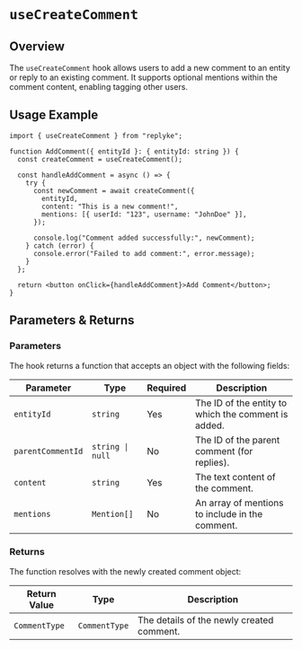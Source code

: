 # `useCreateComment`

## Overview

The `useCreateComment` hook allows users to add a new comment to an entity or reply to an existing comment. It supports optional mentions within the comment content, enabling tagging other users.

## Usage Example

```tsx
import { useCreateComment } from "replyke";

function AddComment({ entityId }: { entityId: string }) {
  const createComment = useCreateComment();

  const handleAddComment = async () => {
    try {
      const newComment = await createComment({
        entityId,
        content: "This is a new comment!",
        mentions: [{ userId: "123", username: "JohnDoe" }],
      });

      console.log("Comment added successfully:", newComment);
    } catch (error) {
      console.error("Failed to add comment:", error.message);
    }
  };

  return <button onClick={handleAddComment}>Add Comment</button>;
}
```

## Parameters & Returns

### Parameters

The hook returns a function that accepts an object with the following fields:

| Parameter         | Type             | Required | Description                                         |
| ----------------- | ---------------- | -------- | --------------------------------------------------- |
| `entityId`        | `string`         | Yes      | The ID of the entity to which the comment is added. |
| `parentCommentId` | `string \| null` | No       | The ID of the parent comment (for replies).         |
| `content`         | `string`         | Yes      | The text content of the comment.                    |
| `mentions`        | `Mention[]`      | No       | An array of mentions to include in the comment.     |

### Returns

The function resolves with the newly created comment object:

| Return Value  | Type          | Description                               |
| ------------- | ------------- | ----------------------------------------- |
| `CommentType` | `CommentType` | The details of the newly created comment. |
